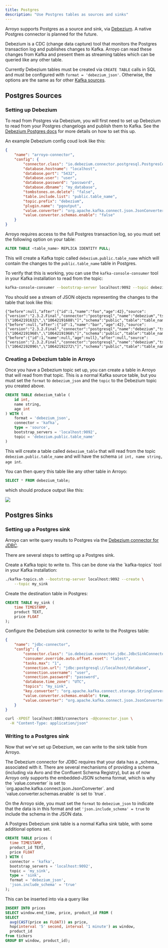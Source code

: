 ```yaml
---
title: Postgres
description: "Use Postgres tables as sources and sinks"
---
```


Arroyo supports Postgres as a source and sink, via [Debezium](https://debezium.io/). A
native Postgres connector is planned for the future.

Debezium is a CDC (change data capture) tool that monitors the Postgres transaction log
and publishes changes to Kafka. Arroyo can read these changes from Kafka and present them
as streaming tables which can be queried like any other table.

Currently Debezium tables must be created via `CREATE TABLE` calls in SQL and must be configured
with `format = 'debezium_json'`. Otherwise, the options are the same as for other
[Kafka sources](/connectors/kafka).

## Postgres Sources

### Setting up Debezium

To read from Postgres via Debezium, you will first need to set up Debezium to
read from your Postgres changelogs and publish them to Kafka. See the
[Debezium Postgres docs](https://debezium.io/documentation/reference/2.3/connectors/postgresql.html) for
more details on how to set this up.

An example Debezium config coud look like this:

```json connector-config.json
{
    "name": "arroyo-connector",
    "config": {
        "connector.class": "io.debezium.connector.postgresql.PostgresConnector",
        "database.hostname": "localhost",
        "database.port": "5432",
        "database.user": "user",
        "database.password": "password",
        "database.dbname": "my_database",
        "tombstones.on.delete": "false",
        "table.include.list": "public.table_name",
        "topic.prefix": "debezium",
        "plugin.name": "pgoutput",
        "value.converter": "org.apache.kafka.connect.json.JsonConverter",
        "value.converter.schemas.enable": "false"
    }
}
```

<Warning >
Arroyo requires access to the full Postgres transaction log, so you must set the following
option on your table:

```sql
ALTER TABLE <table_name> REPLICA IDENTITY FULL;
```
</Warning>

This will create a Kafka topic called `debezium.public.table_name` which will contain
the changes to the `public.table_name` table in Postgres.

To verify that this is working, you can use the `kafka-console-consumer` tool in your
Kafka installation to read from the topic:

```bash
kafka-console-consumer --bootstrap-server localhost:9092 --topic debezium.public.table_name
```

You should see a stream of JSON objects representing the changes to the table that look like
this:

```
{"before":null,"after":{"id":1,"name":"foo","age":42},"source":{"version":"2.3.2.Final","connector":"postgresql","name":"debezium","ts_ms":1691786140166,"snapshot":"false","db":"timescale","sequence":"[\"10642191632\",\"10642191688\"]","schema":"public","table":"table_name","txId":418604,"lsn":10642191688,"xmin":null},"op":"c","ts_ms":1691786140421,"transaction":null}
{"before":null,"after":{"id":1,"name":"bar","age":42},"source":{"version":"2.3.2.Final","connector":"postgresql","name":"debezium","ts_ms":1691786140167,"snapshot":"false","db":"timescale","sequence":"[\"10642191968\",\"10642191968\"]","schema":"public","table":"table_name","txId":418605,"lsn":10642191968,"xmin":null},"op":"u","ts_ms":1691786140424,"transaction":null}
{"before":{"id":1,"name":null,"age":null},"after":null,"source":{"version":"2.3.2.Final","connector":"postgresql","name":"debezium","ts_ms":1691786149069,"snapshot":"false","db":"timescale","sequence":"[\"10642192096\",\"10642192272\"]","schema":"public","table":"table_name","txId":418606,"lsn":10642192272,"xmin":null},"op":"d","ts_ms":1691786149093,"transaction":null}
```


### Creating a Debezium table in Arroyo

Once you have a Debezium topic set up, you can create a table in Arroyo that will read
from that topic. This is a normal Kafka source table, but you must set the `format` to
`debezium_json` and the `topic` to the Debezium topic you created above.

```sql
CREATE TABLE debezium_table (
    id int,
    name string,
    age int
) WITH (
    format = 'debezium_json',
    connector = 'kafka',
    type = 'source',
    bootstrap_servers = 'localhost:9092',
    topic = 'debezium.public.table_name'
)
```

This will create a table called `debezium_table` that will read from the topic
`debezium.public.table_name` and will have the schema `id int, name string, age int`.

You can then query this table like any other table in Arroyo:

```sql
SELECT * FROM debezium_table;
```

which should produce output like this:

<img src="/images/debezium_source.png" />

## Postgres Sinks

### Setting up a Postgres sink

Arroyo can write query results to Postgres via the
[Debezium connector for JDBC](https://debezium.io/documentation/reference/2.3/connectors/jdbc.html).

There are several steps to setting up a Postgres sink.

<Card title="Create topic" icon="square-1">
Create a Kafka topic to write to. This can be done via the
`kafka-topics` tool in your Kafka installation:

```bash
./kafka-topics.sh --bootstrap-server localhost:9092 --create \
    --topic my_sink
```
</Card>

<Card title="Create table" icon="square-2">
Create the destination table in Postgres:

```sql psql
CREATE TABLE my_sink (
    time TIMESTAMP,
    product TEXT,
    price FLOAT
);
```
</Card>

<Card title="Configure Debezium" icon="square-3">
Configure the Debezium sink connector to write to the Postgres table:

```json connector.json
{
    "name": "jdbc-connector",
    "config": {
        "connector.class": "io.debezium.connector.jdbc.JdbcSinkConnector",
        "consumer.override.auto.offset.reset": "latest",
        "tasks.max": "1",
        "connection.url": "jdbc:postgresql://localhost/database",
        "connection.username": "user",
        "connection.password": "password",
        "database.time_zone": "UTC",
        "topics": "my_sink",
        "key.converter": "org.apache.kafka.connect.storage.StringConverter",
        "value.converter.schemas.enable": true,
        "value.converter": "org.apache.kafka.connect.json.JsonConverter"
    }
}
```

```bash
curl -XPOST localhost:8083/connectors -d@connector.json \
  -H "Content-Type: application/json"
```

</Card>

### Writing to a Postgres sink

Now that we've set up Debezium, we can write to the sink table from Arroyo.

<Note>
The Debezium connector for JDBC requires that your data has a _schema_ associated with it. There
are several mechanisms of providing a schema (including via Avro and the Confluent Schema Registry),
but as of now Arroyo only supports the embedded-JSON schema format, which is why the `value.converter`
is set to `org.apache.kafka.connect.json.JsonConverter`. and `value.converter.schemas.enable` is set
to `true`.

On the Arroyo side, you must set the `format` to `debezium_json` to indicate that the data is in
this format and set `'json.include_schema' = true` to include the schema in the JSON data.
</Note>

A Postgres Debezium sink table is a normal Kafka sink table, with some additional options set.

```sql
CREATE TABLE prices (
  time TIMESTAMP,
  product_id TEXT,
  price FLOAT
) WITH (
  connector = 'kafka',
  bootstrap_servers = 'localhost:9092',
  topic = 'my_sink',
  type = 'sink',
  format = 'debezium_json',
  'json.include_schema' = 'true'
);
```

This can be inserted into via a query like

```sql
INSERT INTO prices
SELECT window.end_time, price, product_id FROM (
SELECT
  avg(CAST(price as FLOAT)) as price,
  hop(interval '5' second, interval '1 minute') as window,
  product_id
from tickers
GROUP BY window, product_id);
```
